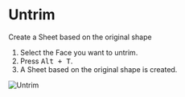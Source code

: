 
<Reference shortcut="Alt + T" command="Untrim" button="" />

# Untrim

Create a Sheet based on the original shape

1. Select the Face you want to untrim.
2. Press <kbd>Alt + T</kbd>.
3. A Sheet based on the original shape is created.

![Untrim](/img/untrim.gif)







